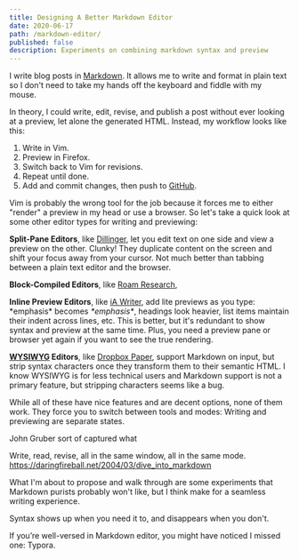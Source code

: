 ```yaml
---
title: Designing A Better Markdown Editor
date: 2020-06-17
path: /markdown-editor/
published: false
description: Experiments on combining markdown syntax and preview
---
```


I write blog posts in [Markdown](https://en.wikipedia.org/wiki/Markdown). It
allows me to write and format in plain text so I don't need to take my hands off
the keyboard and fiddle with my mouse.

In theory, I could write, edit, revise, and publish a post without ever looking
at a preview, let alone the generated HTML. Instead, my workflow looks like
this:

1. Write in Vim.
2. Preview in Firefox.
3. Switch back to Vim for revisions.
4. Repeat until done.
5. Add and commit changes, then push to [GitHub](https://github.com/tmm/www).

Vim is probably the wrong tool for the job because it forces me to either
"render" a preview in my head or use a browser. So let's take a quick look at
some other editor types for writing and previewing:

**Split-Pane Editors**, like [Dillinger](https://dillinger.io), let you edit
text on one side and view a preview on the other. Clunky! They duplicate content
on the screen and shift your focus away from your cursor. Not much better than
tabbing between a plain text editor and the browser.

**Block-Compiled Editors**, like [Roam Research](https://roamresearch.com/),

**Inline Preview Editors**, like [iA Writer](https://ia.net/writer), add lite
previews as you type: \*emphasis\* becomes _\*emphasis\*_, headings look
heavier, list items maintain their indent across lines, etc. This is better, but
it's redundant to show syntax and preview at the same time. Plus, you need a
preview pane or browser yet again if you want to see the true rendering.

**[WYSIWYG](https://en.wikipedia.org/wiki/WYSIWYG) Editors**, like [Dropbox
Paper](https://www.dropbox.com/paper), support Markdown on input, but strip
syntax characters once they transform them to their semantic HTML. I know
WYSIWYG is for less technical users and Markdown support is not a primary
feature, but stripping characters seems like a bug.

While all of these have nice features and are decent options, none of them work.
They force you to switch between tools and modes: Writing and previewing are
separate states.

John Gruber sort of captured what

Write, read, revise, all in the same window, all in the same mode.
https://daringfireball.net/2004/03/dive_into_markdown

What I'm about to propose and walk through are some experiments that Markdown
purists probably won't like, but I think make for a seamless writing experience.

Syntax shows up when you need it to, and disappears when you don't.

If you’re well-versed in Markdown editor, you might have noticed I missed one:
Typora.
